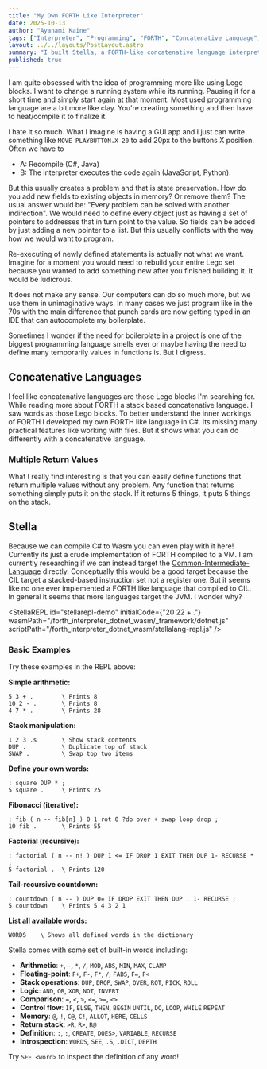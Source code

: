 ```yaml
---
title: "My Own FORTH Like Interpreter"
date: 2025-10-13
author: "Ayanami Kaine"
tags: ["Interpreter", "Programming", "FORTH", "Concatenative Language", "Stack Language", "WASM"]
layout: ../../layouts/PostLayout.astro
summary: "I built Stella, a FORTH-like concatenative language interpreter in C# that compiles to WebAssembly, enabling live programming without recompilation. It demonstrates how stack-based languages can be composed like Lego blocks"
published: true
---
```



I am quite obsessed with the idea of programming more like using Lego blocks. I want to change a running system while its running. Pausing it for a short time and simply start again at that moment. Most used programming language are a bit more like clay. You're creating something and then have to heat/compile it to finalize it.

I hate it so much. What I imagine is having a GUI app and I just can write something like `MOVE PLAYBUTTON.X 20` to add 20px to the buttons X position. 
Often we have to 
- A: Recompile (C#, Java)
- B: The interpreter executes the code again (JavaScript, Python).  

But this usually creates a problem and that is state preservation. How do you add new fields to existing objects in memory? Or remove them? The usual answer would be: "Every problem can be solved with another indirection". We would need to define every object just as having a set of pointers to addresses that in turn point to the value. So fields can be added by just adding a new pointer to a list. But this usually conflicts with the way how we would want to program.

Re-executing of newly defined statements is actually not what we want. Imagine for a moment you would need to rebuild your entire Lego set because you wanted to add something new after you finished building it. It would be ludicrous.

It does not make any sense. Our computers can do so much more, but we use them in unimaginative ways. In many cases we just program like in the 70s with the main difference that punch cards are now getting typed in an IDE that can autocomplete my boilerplate.

Sometimes I wonder if the need for boilerplate in a project is one of the biggest programming language smells ever or maybe having the need to define many temporarily values in functions is. But I digress.

## Concatenative Languages

I feel like concatenative languages are those Lego blocks I'm searching for. While reading more about FORTH a stack based concatenative language. I saw words as those Lego blocks. To better understand the inner workings of FORTH I developed my own FORTH like language in C#. Its missing many practical features like working with files. But it shows what you can do differently with a concatenative language.

### Multiple Return Values

What I really find interesting is that you can easily define functions that return multiple values without any problem. Any function that returns something simply puts it on the stack. If it returns 5 things, it puts 5 things on the stack.

## Stella 

Because we can compile C# to Wasm you can even play with it here! Currently its just a crude implementation of FORTH compiled to a VM. I am currently researching if we can instead target the [Common-Intermediate-Language](https://en.wikipedia.org/wiki/Common_Intermediate_Language) directly. Conceptually this would be a good target because the CIL target a stacked-based instruction set not a register one. But it seems like no one ever implemented a FORTH like language that compiled to CIL. In general it seems that more languages target the JVM. I wonder why?

<StellaREPL
    id="stellarepl-demo"
    initialCode={"20 22 + ."}
    wasmPath="/forth_interpreter_dotnet_wasm/_framework/dotnet.js"
    scriptPath="/forth_interpreter_dotnet_wasm/stellalang-repl.js"
/>

### Basic Examples

Try these examples in the REPL above:

**Simple arithmetic:**
```forth
5 3 + .        \ Prints 8
10 2 - .       \ Prints 8
4 7 * .        \ Prints 28
```

**Stack manipulation:**
```forth
1 2 3 .s       \ Show stack contents
DUP .          \ Duplicate top of stack
SWAP .         \ Swap top two items
```

**Define your own words:**
```forth
: square DUP * ;
5 square .     \ Prints 25
```

**Fibonacci (iterative):**
```forth
: fib ( n -- fib[n] ) 0 1 rot 0 ?do over + swap loop drop ;
10 fib .       \ Prints 55
```

**Factorial (recursive):**
```forth
: factorial ( n -- n! ) DUP 1 <= IF DROP 1 EXIT THEN DUP 1- RECURSE * ;
5 factorial .  \ Prints 120
```

**Tail-recursive countdown:**
```forth
: countdown ( n -- ) DUP 0= IF DROP EXIT THEN DUP . 1- RECURSE ;
5 countdown    \ Prints 5 4 3 2 1
```

**List all available words:**
```forth
WORDS    \ Shows all defined words in the dictionary
```

Stella comes with some set of built-in words including:
- **Arithmetic**: `+`, `-`, `*`, `/`, `MOD`, `ABS`, `MIN`, `MAX`, `CLAMP`
- **Floating-point**: `F+`, `F-`, `F*`, `/`, `FABS`, `F=`, `F<`
- **Stack operations**: `DUP`, `DROP`, `SWAP`, `OVER`, `ROT`, `PICK`, `ROLL`
- **Logic**: `AND`, `OR`, `XOR`, `NOT`, `INVERT`
- **Comparison**: `=`, `<`, `>`, `<=`, `>=`, `<>`
- **Control flow**: `IF`, `ELSE`, `THEN`, `BEGIN` `UNTIL`, `DO`, `LOOP`, `WHILE` `REPEAT`
- **Memory**: `@`, `!`, `C@`, `C!`, `ALLOT`, `HERE`, `CELLS`
- **Return stack**: `>R`, `R>`, `R@`
- **Definition**: `:`, `;`, `CREATE`, `DOES>`, `VARIABLE`, `RECURSE`
- **Introspection**: `WORDS`, `SEE`, `.S`, `.DICT`, `DEPTH`

Try `SEE <word>` to inspect the definition of any word!